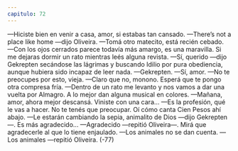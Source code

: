 ```yaml
---
capitulo: 72
---
```


—Hiciste bien en venir a casa, amor, si estabas tan cansado.
—There’s not a place like home —dijo Oliveira.
—Tomá otro matecito, está recién cebado.
—Con los ojos cerrados parece todavía más amargo, es una maravilla. Si me
dejaras dormir un rato mientras leés alguna revista.
—Sí, querido —dijo Gekrepten secándose las lágrimas y buscando Idilio por
pura obediencia, aunque hubiera sido incapaz de leer nada.
—Gekrepten.
—Sí, amor.
—No te preocupes por esto, vieja.
—Claro que no, monono. Esperá que te pongo otra compresa fría.
—Dentro de un rato me levanto y nos vamos a dar una vuelta por Almagro. A
lo mejor dan alguna musical en colores.
—Mañana, amor, ahora mejor descansá. Viniste con una cara...
—Es la profesión, qué le vas a hacer. No te tenés que preocupar. Oí cómo
canta Cien Pesos ahí abajo.
—Le estarán cambiando la sepia, animalito de Dios —dijo Gekrepten—. Es
más agradecido...
—Agradecido —repitió Oliveira—. Mirá que agradecerle al que lo tiene
enjaulado.
—Los animales no se dan cuenta.
—Los animales —repitió Oliveira.
(-77)
